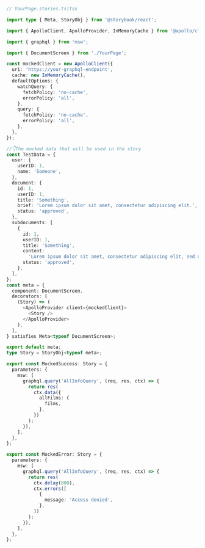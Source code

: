 ```ts
// YourPage.stories.ts|tsx

import type { Meta, StoryObj } from '@storybook/react';

import { ApolloClient, ApolloProvider, InMemoryCache } from '@apollo/client';

import { graphql } from 'msw';

import { DocumentScreen } from './YourPage';

const mockedClient = new ApolloClient({
  uri: 'https://your-graphql-endpoint',
  cache: new InMemoryCache(),
  defaultOptions: {
    watchQuery: {
      fetchPolicy: 'no-cache',
      errorPolicy: 'all',
    },
    query: {
      fetchPolicy: 'no-cache',
      errorPolicy: 'all',
    },
  },
});

//👇The mocked data that will be used in the story
const TestData = {
  user: {
    userID: 1,
    name: 'Someone',
  },
  document: {
    id: 1,
    userID: 1,
    title: 'Something',
    brief: 'Lorem ipsum dolor sit amet, consectetur adipiscing elit.',
    status: 'approved',
  },
  subdocuments: [
    {
      id: 1,
      userID: 1,
      title: 'Something',
      content:
        'Lorem ipsum dolor sit amet, consectetur adipiscing elit, sed do eiusmod tempor incididunt ut labore et dolore magna aliqua.',
      status: 'approved',
    },
  ],
};
const meta = {
  component: DocumentScreen,
  decorators: [
    (Story) => (
      <ApolloProvider client={mockedClient}>
        <Story />
      </ApolloProvider>
    ),
  ],
} satisfies Meta<typeof DocumentScreen>;

export default meta;
type Story = StoryObj<typeof meta>;

export const MockedSuccess: Story = {
  parameters: {
    msw: [
      graphql.query('AllInfoQuery', (req, res, ctx) => {
        return res(
          ctx.data({
            allFilms: {
              films,
            },
          })
        );
      }),
    ],
  },
};

export const MockedError: Story = {
  parameters: {
    msw: [
      graphql.query('AllInfoQuery', (req, res, ctx) => {
        return res(
          ctx.delay(800),
          ctx.errors([
            {
              message: 'Access denied',
            },
          ])
        );
      }),
    ],
  },
};
```
